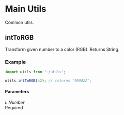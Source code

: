 <Meta title="Utils/Main/intToRGB" />

# Main Utils

Common utils.

## intToRGB

Transform given number to a color (RGB). Returns String.

### Example

```javascript
import utils from '~/utils';

utils.intToRGB(42); // returns '00002A';
```

#### Parameters

<div class="param">
  <div class="code-block small">
    <i>i: Number</i>
  </div>
  <div class="chip">Required</div>
</div>

